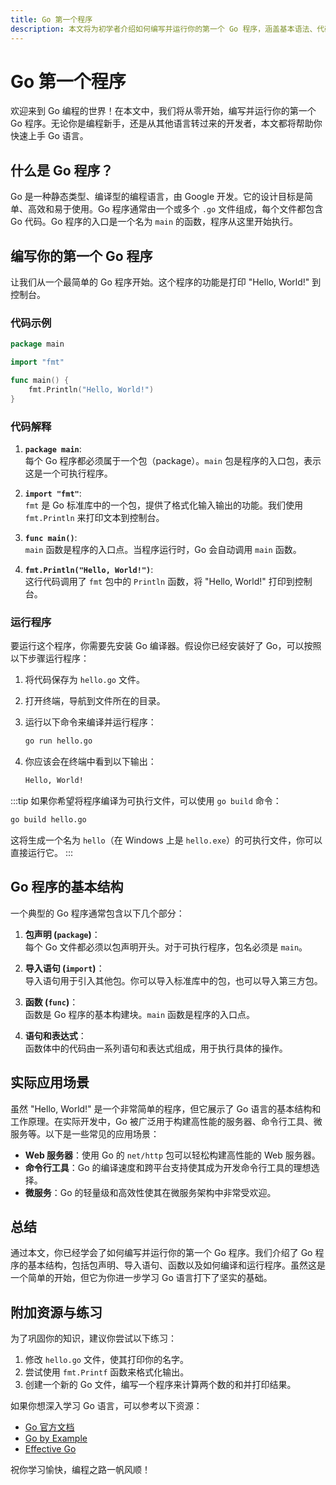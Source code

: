 ```yaml
---
title: Go 第一个程序
description: 本文将为初学者介绍如何编写并运行你的第一个 Go 程序，涵盖基本语法、代码结构以及如何编译和运行程序。
---
```


# Go 第一个程序

欢迎来到 Go 编程的世界！在本文中，我们将从零开始，编写并运行你的第一个 Go 程序。无论你是编程新手，还是从其他语言转过来的开发者，本文都将帮助你快速上手 Go 语言。

## 什么是 Go 程序？

Go 是一种静态类型、编译型的编程语言，由 Google 开发。它的设计目标是简单、高效和易于使用。Go 程序通常由一个或多个 `.go` 文件组成，每个文件都包含 Go 代码。Go 程序的入口是一个名为 `main` 的函数，程序从这里开始执行。

## 编写你的第一个 Go 程序

让我们从一个最简单的 Go 程序开始。这个程序的功能是打印 "Hello, World!" 到控制台。

### 代码示例

```go
package main

import "fmt"

func main() {
    fmt.Println("Hello, World!")
}
```

### 代码解释

1. **`package main`**:  
   每个 Go 程序都必须属于一个包（package）。`main` 包是程序的入口包，表示这是一个可执行程序。

2. **`import "fmt"`**:  
   `fmt` 是 Go 标准库中的一个包，提供了格式化输入输出的功能。我们使用 `fmt.Println` 来打印文本到控制台。

3. **`func main()`**:  
   `main` 函数是程序的入口点。当程序运行时，Go 会自动调用 `main` 函数。

4. **`fmt.Println("Hello, World!")`**:  
   这行代码调用了 `fmt` 包中的 `Println` 函数，将 "Hello, World!" 打印到控制台。

### 运行程序

要运行这个程序，你需要先安装 Go 编译器。假设你已经安装好了 Go，可以按照以下步骤运行程序：

1. 将代码保存为 `hello.go` 文件。
2. 打开终端，导航到文件所在的目录。
3. 运行以下命令来编译并运行程序：

   ```bash
   go run hello.go
   ```

4. 你应该会在终端中看到以下输出：

   ```bash
   Hello, World!
   ```

:::tip
如果你希望将程序编译为可执行文件，可以使用 `go build` 命令：

```bash
go build hello.go
```

这将生成一个名为 `hello`（在 Windows 上是 `hello.exe`）的可执行文件，你可以直接运行它。
:::

## Go 程序的基本结构

一个典型的 Go 程序通常包含以下几个部分：

1. **包声明 (`package`)**：  
   每个 Go 文件都必须以包声明开头。对于可执行程序，包名必须是 `main`。

2. **导入语句 (`import`)**：  
   导入语句用于引入其他包。你可以导入标准库中的包，也可以导入第三方包。

3. **函数 (`func`)**：  
   函数是 Go 程序的基本构建块。`main` 函数是程序的入口点。

4. **语句和表达式**：  
   函数体中的代码由一系列语句和表达式组成，用于执行具体的操作。

## 实际应用场景

虽然 "Hello, World!" 是一个非常简单的程序，但它展示了 Go 语言的基本结构和工作原理。在实际开发中，Go 被广泛用于构建高性能的服务器、命令行工具、微服务等。以下是一些常见的应用场景：

- **Web 服务器**：使用 Go 的 `net/http` 包可以轻松构建高性能的 Web 服务器。
- **命令行工具**：Go 的编译速度和跨平台支持使其成为开发命令行工具的理想选择。
- **微服务**：Go 的轻量级和高效性使其在微服务架构中非常受欢迎。

## 总结

通过本文，你已经学会了如何编写并运行你的第一个 Go 程序。我们介绍了 Go 程序的基本结构，包括包声明、导入语句、函数以及如何编译和运行程序。虽然这是一个简单的开始，但它为你进一步学习 Go 语言打下了坚实的基础。

## 附加资源与练习

为了巩固你的知识，建议你尝试以下练习：

1. 修改 `hello.go` 文件，使其打印你的名字。
2. 尝试使用 `fmt.Printf` 函数来格式化输出。
3. 创建一个新的 Go 文件，编写一个程序来计算两个数的和并打印结果。

如果你想深入学习 Go 语言，可以参考以下资源：

- [Go 官方文档](https://golang.org/doc/)
- [Go by Example](https://gobyexample.com/)
- [Effective Go](https://golang.org/doc/effective_go.html)

祝你学习愉快，编程之路一帆风顺！